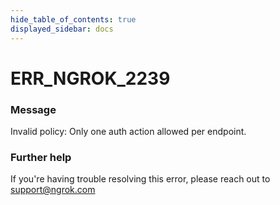 ```yaml
---
hide_table_of_contents: true
displayed_sidebar: docs
---
```



# ERR_NGROK_2239

### Message
Invalid policy: Only one auth action allowed per endpoint.

<ErrorDetails error='err_ngrok_2239' />


### Further help
If you're having trouble resolving this error, please reach out to [support@ngrok.com](mailto:support@ngrok.com?subject=Help%20with%20ERR_NGROK_2239)

